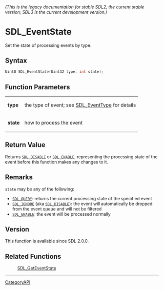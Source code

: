 ====== (This is the legacy documentation for stable SDL2, the current stable version; SDL3 is the current development version.) ======
= SDL_EventState =

Set the state of processing events by type.

== Syntax ==

<syntaxhighlight lang='c'>
Uint8 SDL_EventState(Uint32 type, int state);
</syntaxhighlight>

== Function Parameters ==

{|
|'''type'''
|the type of event; see [[SDL_EventType]] for details
|-
|'''state'''
|how to process the event
|}

== Return Value ==

Returns <code>[[SDL_DISABLE]]</code> or <code>[[SDL_ENABLE]]</code>,
representing the processing state of the event before this function makes
any changes to it.

== Remarks ==

<code>state</code> may be any of the following:

* <code>[[SDL_QUERY]]</code>: returns the current processing state of the specified event
* <code>[[SDL_IGNORE]]</code> (aka <code>[[SDL_DISABLE]]</code>): the event will automatically be dropped from the event queue and will not be filtered
* <code>[[SDL_ENABLE]]</code>: the event will be processed normally

== Version ==

This function is available since SDL 2.0.0.

== Related Functions ==

:[[SDL_GetEventState]]

----
[[CategoryAPI]]


